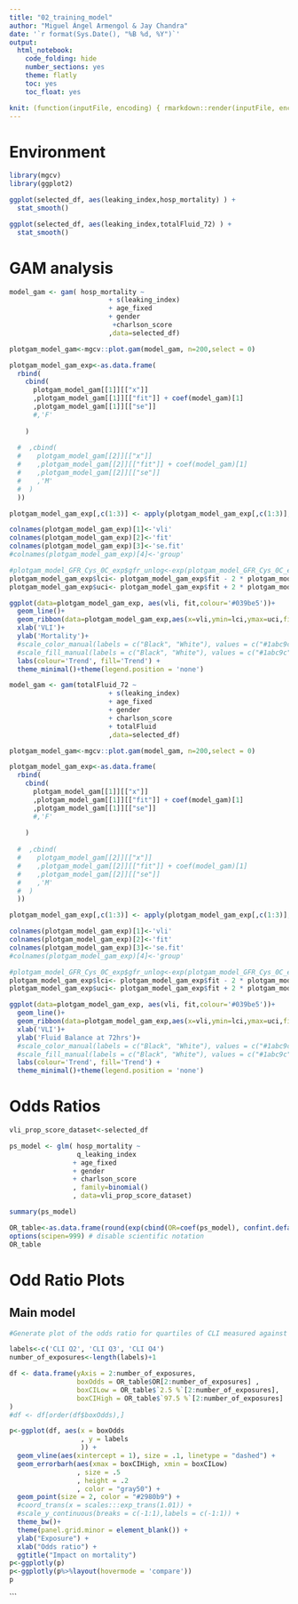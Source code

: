 ```yaml
---
title: "02_training_model"
author: "Miguel Ángel Armengol & Jay Chandra"
date: '`r format(Sys.Date(), "%B %d, %Y")`'
output:
  html_notebook:
    code_folding: hide
    number_sections: yes
    theme: flatly
    toc: yes
    toc_float: yes

knit: (function(inputFile, encoding) { rmarkdown::render(inputFile, encoding = encoding, output_file = paste0(substr(inputFile,1,nchar(inputFile)-4)," ",Sys.Date(),'.html')) })
---
```


# Environment

```r
library(mgcv)
library(ggplot2)
```

```r
ggplot(selected_df, aes(leaking_index,hosp_mortality) ) +
  stat_smooth()
```

```r
ggplot(selected_df, aes(leaking_index,totalFluid_72) ) +
  stat_smooth()
```

# GAM analysis

```r
model_gam <- gam( hosp_mortality ~
                         + s(leaking_index)
                         + age_fixed
                         + gender
                          +charlson_score
                         ,data=selected_df)

plotgam_model_gam<-mgcv::plot.gam(model_gam, n=200,select = 0)

plotgam_model_gam_exp<-as.data.frame(
  rbind(  
    cbind(
      plotgam_model_gam[[1]][["x"]] 
      ,plotgam_model_gam[[1]][["fit"]] + coef(model_gam)[1]
      ,plotgam_model_gam[[1]][["se"]] 
      #,'F'
      
    )
    
  #  ,cbind(
  #    plotgam_model_gam[[2]][["x"]] 
  #    ,plotgam_model_gam[[2]][["fit"]] + coef(model_gam)[1]
  #    ,plotgam_model_gam[[2]][["se"]]  
  #    ,'M'
  #  )
  ))

plotgam_model_gam_exp[,c(1:3)] <- apply(plotgam_model_gam_exp[,c(1:3)], 2, function(x) as.numeric(as.character(x)))

colnames(plotgam_model_gam_exp)[1]<-'vli'
colnames(plotgam_model_gam_exp)[2]<-'fit'
colnames(plotgam_model_gam_exp)[3]<-'se.fit'
#colnames(plotgam_model_gam_exp)[4]<-'group'

#plotgam_model_GFR_Cys_0C_exp$gfr_unlog<-exp(plotgam_model_GFR_Cys_0C_exp$fit)
plotgam_model_gam_exp$lci<- plotgam_model_gam_exp$fit - 2 * plotgam_model_gam_exp$se.fit
plotgam_model_gam_exp$uci<- plotgam_model_gam_exp$fit + 2 * plotgam_model_gam_exp$se.fit

ggplot(data=plotgam_model_gam_exp, aes(vli, fit,colour='#039be5'))+
  geom_line()+
  geom_ribbon(data=plotgam_model_gam_exp,aes(x=vli,ymin=lci,ymax=uci,fill='#039be5'),alpha=0.3,inherit.aes=FALSE)+
  xlab('VLI')+
  ylab('Mortality')+
  #scale_color_manual(labels = c("Black", "White"), values = c("#1abc9c","#f1c40f"))+
  #scale_fill_manual(labels = c("Black", "White"), values = c("#1abc9c","#f1c40f"))+
  labs(colour='Trend', fill='Trend') +
  theme_minimal()+theme(legend.position = 'none') 
```
```r
model_gam <- gam(totalFluid_72 ~
                         + s(leaking_index)
                         + age_fixed
                         + gender
                         + charlson_score
                         + totalFluid
                         ,data=selected_df)

plotgam_model_gam<-mgcv::plot.gam(model_gam, n=200,select = 0)

plotgam_model_gam_exp<-as.data.frame(
  rbind(  
    cbind(
      plotgam_model_gam[[1]][["x"]] 
      ,plotgam_model_gam[[1]][["fit"]] + coef(model_gam)[1]
      ,plotgam_model_gam[[1]][["se"]] 
      #,'F'
      
    )
    
  #  ,cbind(
  #    plotgam_model_gam[[2]][["x"]] 
  #    ,plotgam_model_gam[[2]][["fit"]] + coef(model_gam)[1]
  #    ,plotgam_model_gam[[2]][["se"]]  
  #    ,'M'
  #  )
  ))

plotgam_model_gam_exp[,c(1:3)] <- apply(plotgam_model_gam_exp[,c(1:3)], 2, function(x) as.numeric(as.character(x)))

colnames(plotgam_model_gam_exp)[1]<-'vli'
colnames(plotgam_model_gam_exp)[2]<-'fit'
colnames(plotgam_model_gam_exp)[3]<-'se.fit'
#colnames(plotgam_model_gam_exp)[4]<-'group'

#plotgam_model_GFR_Cys_0C_exp$gfr_unlog<-exp(plotgam_model_GFR_Cys_0C_exp$fit)
plotgam_model_gam_exp$lci<- plotgam_model_gam_exp$fit - 2 * plotgam_model_gam_exp$se.fit
plotgam_model_gam_exp$uci<- plotgam_model_gam_exp$fit + 2 * plotgam_model_gam_exp$se.fit

ggplot(data=plotgam_model_gam_exp, aes(vli, fit,colour='#039be5'))+
  geom_line()+
  geom_ribbon(data=plotgam_model_gam_exp,aes(x=vli,ymin=lci,ymax=uci,fill='#039be5'),alpha=0.3,inherit.aes=FALSE)+
  xlab('VLI')+
  ylab('Fluid Balance at 72hrs')+
  #scale_color_manual(labels = c("Black", "White"), values = c("#1abc9c","#f1c40f"))+
  #scale_fill_manual(labels = c("Black", "White"), values = c("#1abc9c","#f1c40f"))+
  labs(colour='Trend', fill='Trend') +
  theme_minimal()+theme(legend.position = 'none') 
```

# Odds Ratios
```r
vli_prop_score_dataset<-selected_df

ps_model <- glm( hosp_mortality ~ 
                 q_leaking_index
                + age_fixed
                + gender
                + charlson_score
                , family=binomial()
                , data=vli_prop_score_dataset)

summary(ps_model)

OR_table<-as.data.frame(round(exp(cbind(OR=coef(ps_model), confint.default(ps_model))),2))
options(scipen=999) # disable scientific notation
OR_table
```
# Odd Ratio Plots

## Main model

```r
#Generate plot of the odds ratio for quartiles of CLI measured against mortality

labels<-c('CLI Q2', 'CLI Q3', 'CLI Q4')
number_of_exposures<-length(labels)+1

df <- data.frame(yAxis = 2:number_of_exposures,
                 boxOdds = OR_table$OR[2:number_of_exposures] ,
                 boxCILow = OR_table$`2.5 %`[2:number_of_exposures],  
                 boxCIHigh = OR_table$`97.5 %`[2:number_of_exposures]
)
#df <- df[order(df$boxOdds),]

p<-ggplot(df, aes(x = boxOdds
                  , y = labels
                  )) + 
  geom_vline(aes(xintercept = 1), size = .1, linetype = "dashed") + 
  geom_errorbarh(aes(xmax = boxCIHigh, xmin = boxCILow)
                 , size = .5
                 , height = .2
                 , color = "gray50") +
  geom_point(size = 2, color = "#2980b9") +
  #coord_trans(x = scales:::exp_trans(1.01)) +
  #scale_y_continuous(breaks = c(-1:1),labels = c(-1:1)) +
  theme_bw()+
  theme(panel.grid.minor = element_blank()) +
  ylab("Exposure") +
  xlab("Odds ratio") +
  ggtitle("Impact on mortality")
p<-ggplotly(p)
p<-ggplotly(p%>%layout(hovermode = 'compare'))
p
```
```


